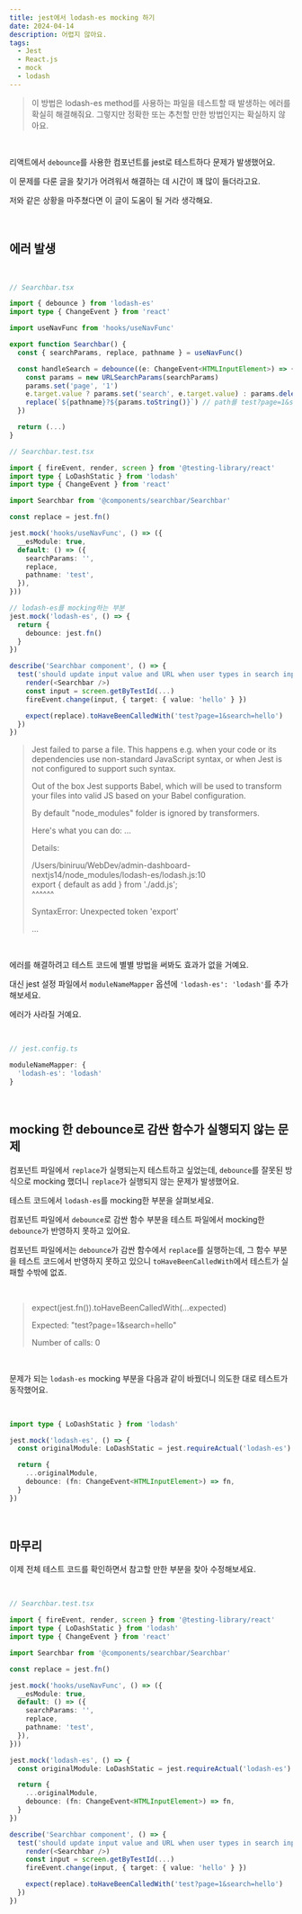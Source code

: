 ```yaml
---
title: jest에서 lodash-es mocking 하기
date: 2024-04-14
description: 어렵지 않아요.
tags:
  - Jest
  - React.js
  - mock
  - lodash
---
```


> 이 방법은 lodash-es method를 사용하는 파일을 테스트할 때 발생하는 에러를 확실히 해결해줘요. 그렇지만 정확한 또는 추천할 만한 방법인지는 확실하지 않아요.

<br />

리액트에서 `debounce`를 사용한 컴포넌트를 jest로 테스트하다 문제가 발생했어요.

이 문제를 다룬 글을 찾기가 어려워서 해결하는 데 시간이 꽤 많이 들더라고요.

저와 같은 상황을 마주쳤다면 이 글이 도움이 될 거라 생각해요.

<br />

## 에러 발생

<br />

```typescript
// Searchbar.tsx

import { debounce } from 'lodash-es'
import type { ChangeEvent } from 'react'

import useNavFunc from 'hooks/useNavFunc'

export function Searchbar() {
  const { searchParams, replace, pathname } = useNavFunc()

  const handleSearch = debounce((e: ChangeEvent<HTMLInputElement>) => {
    const params = new URLSearchParams(searchParams)
    params.set('page', '1')
    e.target.value ? params.set('search', e.target.value) : params.delete('search')
    replace(`${pathname}?${params.toString()}`) // path를 test?page=1&search=[params] 로 변경
  })

  return (...)
}
```

```typescript
// Searchbar.test.tsx

import { fireEvent, render, screen } from '@testing-library/react'
import type { LoDashStatic } from 'lodash'
import type { ChangeEvent } from 'react'

import Searchbar from '@components/searchbar/Searchbar'

const replace = jest.fn()

jest.mock('hooks/useNavFunc', () => ({
  __esModule: true,
  default: () => ({
    searchParams: '',
    replace,
    pathname: 'test',
  }),
}))

// lodash-es를 mocking하는 부분
jest.mock('lodash-es', () => {
  return {
    debounce: jest.fn()
  }
})

describe('Searchbar component', () => {
  test('should update input value and URL when user types in search input', () => {
    render(<Searchbar />)
    const input = screen.getByTestId(...)
    fireEvent.change(input, { target: { value: 'hello' } })

    expect(replace).toHaveBeenCalledWith('test?page=1&search=hello')
  })
})
```

> Jest failed to parse a file. This happens e.g. when your code or its dependencies use non-standard JavaScript syntax, or when Jest is not configured to support such syntax.
>
> Out of the box Jest supports Babel, which will be used to transform your files into valid JS based on your Babel configuration.
>
> By default "node_modules" folder is ignored by transformers.
>
> Here's what you can do:
> ...
>
> Details:
>
> /Users/biniruu/WebDev/admin-dashboard-nextjs14/node_modules/lodash-es/lodash.js:10  
> export \{ default as add \} from './add.js';  
> ^^^^^^
>
> SyntaxError: Unexpected token 'export'
>
> ...

<br />

에러를 해결하려고 테스트 코드에 별별 방법을 써봐도 효과가 없을 거예요.

대신 jest 설정 파일에서 `moduleNameMapper` 옵션에 `'lodash-es': 'lodash'`를 추가해보세요.

에러가 사라질 거예요.

<br />

```typescript
// jest.config.ts

moduleNameMapper: {
  'lodash-es': 'lodash'
}
```

<br />

## mocking 한 debounce로 감싼 함수가 실행되지 않는 문제

컴포넌트 파일에서 `replace`가 실행되는지 테스트하고 싶었는데, `debounce`를 잘못된 방식으로 mocking 했더니 `replace`가 실행되지 않는 문제가 발생했어요.

테스트 코드에서 `lodash-es`를 mocking한 부분을 살펴보세요.

컴포넌트 파일에서 `debounce`로 감싼 함수 부분을 테스트 파일에서 mocking한 `debounce`가 반영하지 못하고 있어요.

컴포넌트 파일에서는 `debounce`가 감싼 함수에서 `replace`를 실행하는데, 그 함수 부분을 테스트 코드에서 반영하지 못하고 있으니 `toHaveBeenCalledWith`에서 테스트가 실패할 수밖에 없죠.

<br />

> expect(jest.fn()).toHaveBeenCalledWith(...expected)
>
> Expected: "test?page=1&search=hello"
>
> Number of calls: 0

<br />

문제가 되는 `lodash-es` mocking 부분을 다음과 같이 바꿨더니 의도한 대로 테스트가 동작했어요.

<br />

```typescript
import type { LoDashStatic } from 'lodash'

jest.mock('lodash-es', () => {
  const originalModule: LoDashStatic = jest.requireActual('lodash-es')

  return {
    ...originalModule,
    debounce: (fn: ChangeEvent<HTMLInputElement>) => fn,
  }
})
```

<br />

## 마무리

이제 전체 테스트 코드를 확인하면서 참고할 만한 부분을 찾아 수정해보세요.

<br />

```typescript
// Searchbar.test.tsx

import { fireEvent, render, screen } from '@testing-library/react'
import type { LoDashStatic } from 'lodash'
import type { ChangeEvent } from 'react'

import Searchbar from '@components/searchbar/Searchbar'

const replace = jest.fn()

jest.mock('hooks/useNavFunc', () => ({
  __esModule: true,
  default: () => ({
    searchParams: '',
    replace,
    pathname: 'test',
  }),
}))

jest.mock('lodash-es', () => {
  const originalModule: LoDashStatic = jest.requireActual('lodash-es')

  return {
    ...originalModule,
    debounce: (fn: ChangeEvent<HTMLInputElement>) => fn,
  }
})

describe('Searchbar component', () => {
  test('should update input value and URL when user types in search input', () => {
    render(<Searchbar />)
    const input = screen.getByTestId(...)
    fireEvent.change(input, { target: { value: 'hello' } })

    expect(replace).toHaveBeenCalledWith('test?page=1&search=hello')
  })
})
```
